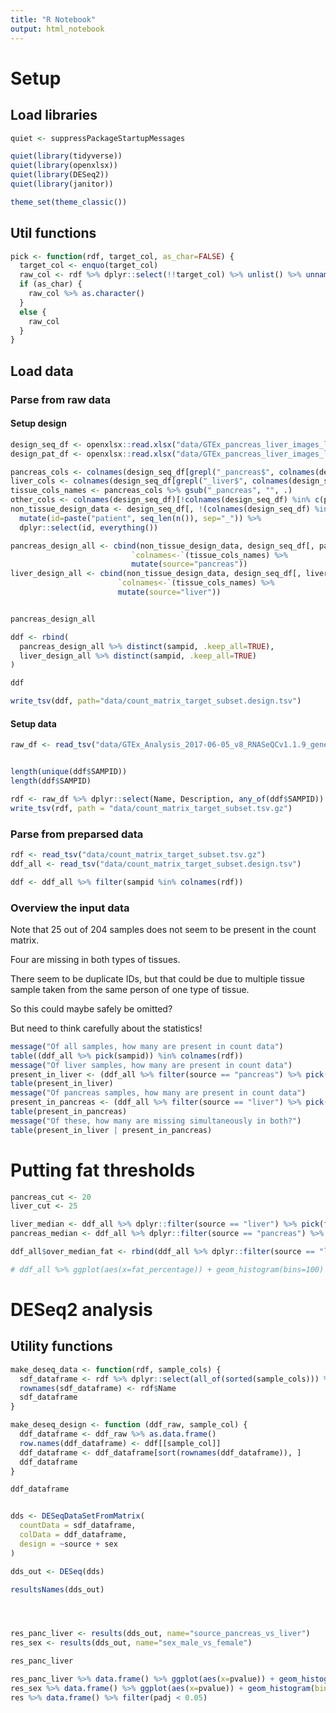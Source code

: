 ```yaml
---
title: "R Notebook"
output: html_notebook
---
```


# Setup

## Load libraries

```r
quiet <- suppressPackageStartupMessages

quiet(library(tidyverse))
quiet(library(openxlsx))
quiet(library(DESeq2))
quiet(library(janitor))

theme_set(theme_classic())
```

## Util functions

```r
pick <- function(rdf, target_col, as_char=FALSE) {
  target_col <- enquo(target_col)
  raw_col <- rdf %>% dplyr::select(!!target_col) %>% unlist() %>% unname()
  if (as_char) {
    raw_col %>% as.character()
  }
  else {
    raw_col
  }
}
```

## Load data

### Parse from raw data

#### Setup design

```r
design_seq_df <- openxlsx::read.xlsx("data/GTEx_pancreas_liver_images_liverfat_pancreasfat_seq.xlsx") %>% janitor::clean_names()
design_pat_df <- openxlsx::read.xlsx("data/GTEx_pancreas_liver_images_liverfat_pancreasfat.xlsx")

pancreas_cols <- colnames(design_seq_df[grepl("_pancreas$", colnames(design_seq_df))])
liver_cols <- colnames(design_seq_df[grepl("_liver$", colnames(design_seq_df))])
tissue_cols_names <- pancreas_cols %>% gsub("_pancreas", "", .)
other_cols <- colnames(design_seq_df)[!colnames(design_seq_df) %in% c(pancreas_cols, liver_cols)]
non_tissue_design_data <- design_seq_df[, !(colnames(design_seq_df) %in% c(pancreas_cols, liver_cols))] %>%
  mutate(id=paste("patient", seq_len(n()), sep="_")) %>% 
  dplyr::select(id, everything())

pancreas_design_all <- cbind(non_tissue_design_data, design_seq_df[, pancreas_cols] %>% 
                           `colnames<-`(tissue_cols_names) %>% 
                           mutate(source="pancreas"))
liver_design_all <- cbind(non_tissue_design_data, design_seq_df[, liver_cols] %>% 
                        `colnames<-`(tissue_cols_names) %>% 
                        mutate(source="liver"))


pancreas_design_all

ddf <- rbind(
  pancreas_design_all %>% distinct(sampid, .keep_all=TRUE),
  liver_design_all %>% distinct(sampid, .keep_all=TRUE)
)

ddf

write_tsv(ddf, path="data/count_matrix_target_subset.design.tsv")
```

#### Setup data

```r
raw_df <- read_tsv("data/GTEx_Analysis_2017-06-05_v8_RNASeQCv1.1.9_gene_reads.gct", skip = 2)


length(unique(ddf$SAMPID))
length(ddf$SAMPID)

rdf <- raw_df %>% dplyr::select(Name, Description, any_of(ddf$SAMPID))
write_tsv(rdf, path = "data/count_matrix_target_subset.tsv.gz")

```

### Parse from preparsed data

```r
rdf <- read_tsv("data/count_matrix_target_subset.tsv.gz")
ddf_all <- read_tsv("data/count_matrix_target_subset.design.tsv")

ddf <- ddf_all %>% filter(sampid %in% colnames(rdf))


```

### Overview the input data

Note that 25 out of 204 samples does not seem to be present in the count matrix.

Four are missing in both types of tissues.

There seem to be duplicate IDs, but that could be due to multiple tissue sample taken from the same person of one type of tissue.

So this could maybe safely be omitted?

But need to think carefully about the statistics!

```r
message("Of all samples, how many are present in count data")
table((ddf_all %>% pick(sampid)) %in% colnames(rdf))
message("Of liver samples, how many are present in count data")
present_in_liver <- (ddf_all %>% filter(source == "pancreas") %>% pick(sampid)) %in% colnames(rdf)
table(present_in_liver)
message("Of pancreas samples, how many are present in count data")
present_in_pancreas <- (ddf_all %>% filter(source == "liver") %>% pick(sampid)) %in% colnames(rdf)
table(present_in_pancreas)
message("Of these, how many are missing simultaneously in both?")
table(present_in_liver | present_in_pancreas)
```

# Putting fat thresholds

```r
pancreas_cut <- 20
liver_cut <- 25

liver_median <- ddf_all %>% dplyr::filter(source == "liver") %>% pick(fat_percentage) %>% median()
pancreas_median <- ddf_all %>% dplyr::filter(source == "pancreas") %>% pick(fat_percentage) %>% median()

ddf_all$over_median_fat <- rbind(ddf_all %>% dplyr::filter(source == "liver"))

# ddf_all %>% ggplot(aes(x=fat_percentage)) + geom_histogram(bins=100) + facet_grid(source~.)
```

# DESeq2 analysis

## Utility functions

```r
make_deseq_data <- function(rdf, sample_cols) {
  sdf_dataframe <- rdf %>% dplyr::select(all_of(sorted(sample_cols))) %>% as.data.frame()
  rownames(sdf_dataframe) <- rdf$Name
  sdf_dataframe
}

make_deseq_design <- function (ddf_raw, sample_col) {
  ddf_dataframe <- ddf_raw %>% as.data.frame()
  row.names(ddf_dataframe) <- ddf[[sample_col]]
  ddf_dataframe <- ddf_dataframe[sort(rownames(ddf_dataframe)), ]
  ddf_dataframe
}
```


```r
ddf_dataframe


dds <- DESeqDataSetFromMatrix(
  countData = sdf_dataframe,
  colData = ddf_dataframe,
  design = ~source + sex
)

dds_out <- DESeq(dds)

resultsNames(dds_out)




res_panc_liver <- results(dds_out, name="source_pancreas_vs_liver")
res_sex <- results(dds_out, name="sex_male_vs_female")

res_panc_liver

res_panc_liver %>% data.frame() %>% ggplot(aes(x=pvalue)) + geom_histogram(bins=100, na.rm = TRUE)
res_sex %>% data.frame() %>% ggplot(aes(x=pvalue)) + geom_histogram(bins=100, na.rm = TRUE)
res %>% data.frame() %>% filter(padj < 0.05)
```





















